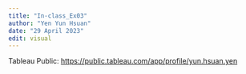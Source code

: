 ```yaml
---
title: "In-class_Ex03"
author: "Yen Yun Hsuan"
date: "29 April 2023"
edit: visual
---
```


Tableau Public: <https://public.tableau.com/app/profile/yun.hsuan.yen>
